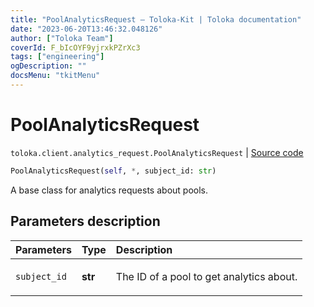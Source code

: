 ```yaml
---
title: "PoolAnalyticsRequest — Toloka-Kit | Toloka documentation"
date: "2023-06-20T13:46:32.048126"
author: ["Toloka Team"]
coverId: F_bIcOYF9yjrxkPZrXc3
tags: ["engineering"]
ogDescription: ""
docsMenu: "tkitMenu"
---
```


# PoolAnalyticsRequest

`toloka.client.analytics_request.PoolAnalyticsRequest` | [Source code](https://github.com/Toloka/toloka-kit/blob/v1.2.0/src/client/analytics_request.py#L39)

```python
PoolAnalyticsRequest(self, *, subject_id: str)
```

A base class for analytics requests about pools.

## Parameters description

| Parameters | Type | Description |
| :----------| :----| :-----------|
`subject_id`|**str**|<p>The ID of a pool to get analytics about.</p>
